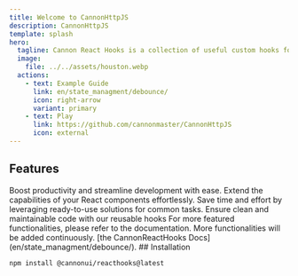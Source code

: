 ```yaml
---
title: Welcome to CannonHttpJS
description: CannonHttpJS
template: splash
hero:
  tagline: Cannon React Hooks is a collection of useful custom hooks for React applications. It provides a set of reusable hooks that solve common problems and enhance the functionality of your React components.
  image:
    file: ../../assets/houston.webp
  actions:
    - text: Example Guide
      link: en/state_managment/debounce/
      icon: right-arrow
      variant: primary
    - text: Play
      link: https://github.com/cannonmaster/CannonHttpJS
      icon: external
---
```



## Features

<CardGrid stagger>
  <Card title="Simplify Complex Tasks" icon="pencil">
    Boost productivity and streamline development with ease.
  </Card>
  <Card title="Enhance Functionality" icon="add-document">
    Extend the capabilities of your React components effortlessly.
  </Card>
  <Card title="Improve Productivity" icon="setting">
    Save time and effort by leveraging ready-to-use solutions for common tasks.
  </Card>
  <Card title="Maintainable ">
    Ensure clean and maintainable code with our reusable hooks
  </Card>
  <Card title="Much more..." icon="open-book">
    For more featured functionalities, please refer to the documentation. More
    functionalities will be added continuously. [the CannonReactHooks
    Docs](en/state_managment/debounce/).
  </Card>
</CardGrid>
## Installation

```bash
npm install @cannonui/reacthooks@latest
```
